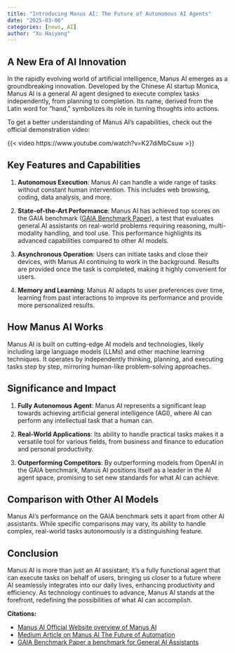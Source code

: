 ```yaml
---
title: "Introducing Manus AI: The Future of Autonomous AI Agents"
date: "2025-03-06"
categories: [news, AI]
author: "Xu Haiyang"
---
```


## A New Era of AI Innovation

In the rapidly evolving world of artificial intelligence, Manus AI emerges as a groundbreaking innovation. Developed by the Chinese AI startup Monica, Manus AI is a general AI agent designed to execute complex tasks independently, from planning to completion. Its name, derived from the Latin word for "hand," symbolizes its role in turning thoughts into actions.

To get a better understanding of Manus AI's capabilities, check out the official demonstration video:

{{< video https://www.youtube.com/watch?v=K27diMbCsuw >}}

## Key Features and Capabilities

1. **Autonomous Execution**: Manus AI can handle a wide range of tasks without constant human intervention. This includes web browsing, coding, data analysis, and more.

2. **State-of-the-Art Performance**: Manus AI has achieved top scores on the GAIA benchmark ([GAIA Benchmark Paper](https://huggingface.co/papers/2311.12983)), a test that evaluates general AI assistants on real-world problems requiring reasoning, multi-modality handling, and tool use. This performance highlights its advanced capabilities compared to other AI models.

3. **Asynchronous Operation**: Users can initiate tasks and close their devices, with Manus AI continuing to work in the background. Results are provided once the task is completed, making it highly convenient for users.

4. **Memory and Learning**: Manus AI adapts to user preferences over time, learning from past interactions to improve its performance and provide more personalized results.

## How Manus AI Works

Manus AI is built on cutting-edge AI models and technologies, likely including large language models (LLMs) and other machine learning techniques. It operates by independently thinking, planning, and executing tasks step by step, mirroring human-like problem-solving approaches.

## Significance and Impact

1. **Fully Autonomous Agent**: Manus AI represents a significant leap towards achieving artificial general intelligence (AGI), where AI can perform any intellectual task that a human can.

2. **Real-World Applications**: Its ability to handle practical tasks makes it a versatile tool for various fields, from business and finance to education and personal productivity.

3. **Outperforming Competitors**: By outperforming models from OpenAI in the GAIA benchmark, Manus AI positions itself as a leader in the AI agent space, promising to set new standards for what AI can achieve.

## Comparison with Other AI Models

Manus AI's performance on the GAIA benchmark sets it apart from other AI assistants. While specific comparisons may vary, its ability to handle complex, real-world tasks autonomously is a distinguishing feature.

## Conclusion

Manus AI is more than just an AI assistant; it's a fully functional agent that can execute tasks on behalf of users, bringing us closer to a future where AI seamlessly integrates into our daily lives, enhancing productivity and efficiency. As technology continues to advance, Manus AI stands at the forefront, redefining the possibilities of what AI can accomplish.

**Citations:**

- [Manus AI Official Website overview of Manus AI](https://manus.im/)
- [Medium Article on Manus AI The Future of Automation](https://medium.com/@lbq999/manus-next-level-ai-agent-36f964c05f16)
- [GAIA Benchmark Paper a benchmark for General AI Assistants](https://huggingface.co/papers/2311.12983)